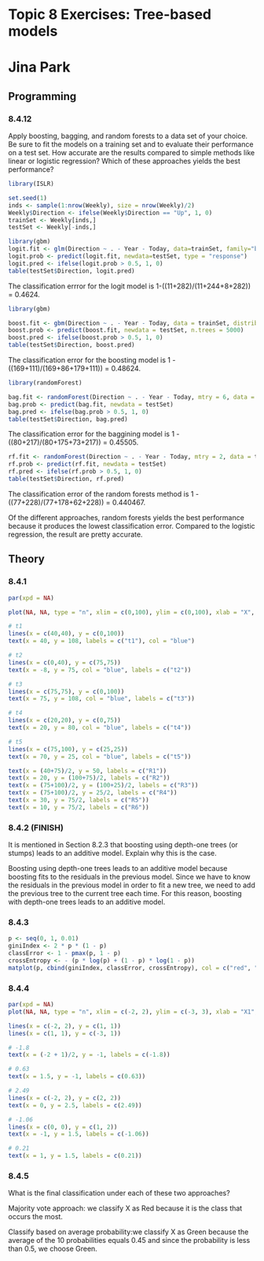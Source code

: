# Topic 8 Exercises: Tree-based models
# Jina Park 

## Programming
### 8.4.12
Apply boosting, bagging, and random forests to a data set of your choice. Be sure to fit the models on a training set and to evaluate their performance on a test set. How accurate are the results compared to simple methods like linear or logistic regression? Which of these approaches yields the best performance?

```r
library(ISLR)
```

```r
set.seed(1)
inds <- sample(1:nrow(Weekly), size = nrow(Weekly)/2)
Weekly$Direction <- ifelse(Weekly$Direction == "Up", 1, 0)
trainSet <- Weekly[inds,]
testSet <- Weekly[-inds,]
```

```r
library(gbm)
logit.fit <- glm(Direction ~ . - Year - Today, data=trainSet, family="binomial")
logit.prob <- predict(logit.fit, newdata=testSet, type = "response")
logit.pred <- ifelse(logit.prob > 0.5, 1, 0)
table(testSet$Direction, logit.pred)
```

The classification errror for the logit model is 1-((11+282)/(11+244+8+282)) = 0.4624.

```r
library(gbm)
```

```r
boost.fit <- gbm(Direction ~ . - Year - Today, data = trainSet, distribution = "bernoulli", n.trees = 5000)
boost.prob <- predict(boost.fit, newdata = testSet, n.trees = 5000)
boost.pred <- ifelse(boost.prob > 0.5, 1, 0)
table(testSet$Direction, boost.pred)
```

The classification error for the boosting model is 1 - ((169+111)/(169+86+179+111)) = 0.48624.

```r
library(randomForest)
```

```r
bag.fit <- randomForest(Direction ~ . - Year - Today, mtry = 6, data = trainSet)
bag.prob <- predict(bag.fit, newdata = testSet)
bag.pred <- ifelse(bag.prob > 0.5, 1, 0)
table(testSet$Direction, bag.pred)
```

The classification error for the baggining model is 1 - ((80+217)/(80+175+73+217)) = 0.45505.

```r
rf.fit <- randomForest(Direction ~ . - Year - Today, mtry = 2, data = trainSet)
rf.prob <- predict(rf.fit, newdata = testSet)
rf.pred <- ifelse(rf.prob > 0.5, 1, 0)
table(testSet$Direction, rf.pred)
```

The classification error of the random forests method is 1 - ((77+228)/(77+178+62+228)) = 0.440467.

Of the different approaches, random forests yields the best performance because it produces the lowest classification error. Compared to the logistic regression, the result are pretty accurate.

## Theory
### 8.4.1
```r
par(xpd = NA)

plot(NA, NA, type = "n", xlim = c(0,100), ylim = c(0,100), xlab = "X", ylab = "Y")

# t1
lines(x = c(40,40), y = c(0,100))
text(x = 40, y = 108, labels = c("t1"), col = "blue")

# t2
lines(x = c(0,40), y = c(75,75))
text(x = -8, y = 75, col = "blue", labels = c("t2"))

# t3
lines(x = c(75,75), y = c(0,100))
text(x = 75, y = 108, col = "blue", labels = c("t3"))

# t4
lines(x = c(20,20), y = c(0,75))
text(x = 20, y = 80, col = "blue", labels = c("t4"))

# t5
lines(x = c(75,100), y = c(25,25))
text(x = 70, y = 25, col = "blue", labels = c("t5"))

text(x = (40+75)/2, y = 50, labels = c("R1"))
text(x = 20, y = (100+75)/2, labels = c("R2"))
text(x = (75+100)/2, y = (100+25)/2, labels = c("R3"))
text(x = (75+100)/2, y = 25/2, labels = c("R4"))
text(x = 30, y = 75/2, labels = c("R5"))
text(x = 10, y = 75/2, labels = c("R6"))
```

### 8.4.2 (FINISH)
It is mentioned in Section 8.2.3 that boosting using depth-one trees (or stumps) leads to an additive model. Explain why this is the case. 

Boosting using depth-one trees leads to an additive model because boosting fits to the residuals in the previous model. Since we have to know the residuals in the previous model in order to fit a new tree, we need to add the previous tree to the current tree each time. For this reason, boosting with depth-one trees leads to an additive model.

### 8.4.3
```r
p <- seq(0, 1, 0.01)
giniIndex <- 2 * p * (1 - p)
classError <- 1 - pmax(p, 1 - p)
crossEntropy <- - (p * log(p) + (1 - p) * log(1 - p))
matplot(p, cbind(giniIndex, classError, crossEntropy), col = c("red", "blue", "orange"))
```

### 8.4.4
```r
par(xpd = NA)
plot(NA, NA, type = "n", xlim = c(-2, 2), ylim = c(-3, 3), xlab = "X1", ylab = "X2")

lines(x = c(-2, 2), y = c(1, 1))
lines(x = c(1, 1), y = c(-3, 1))

# -1.8
text(x = (-2 + 1)/2, y = -1, labels = c(-1.8))

# 0.63
text(x = 1.5, y = -1, labels = c(0.63))

# 2.49
lines(x = c(-2, 2), y = c(2, 2))
text(x = 0, y = 2.5, labels = c(2.49))

# -1.06
lines(x = c(0, 0), y = c(1, 2))
text(x = -1, y = 1.5, labels = c(-1.06))

# 0.21
text(x = 1, y = 1.5, labels = c(0.21))
```


### 8.4.5
What is the final classification under each of these two approaches?

Majority vote approach: we classify X as Red because it is the class that occurs the most.

Classify based on average probability:we classify X as Green because the average of the 10 probabilities equals 0.45 and since the probability is less than 0.5, we choose Green.
